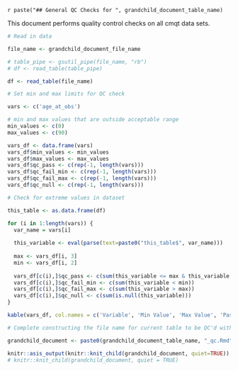 `r paste("## General QC Checks for ", grandchild_document_table_name)`

This document performs quality control checks on all cmqt data sets. 

```r
# Read in data

file_name <- grandchild_document_file_name

# table_pipe <- gsutil_pipe(file_name, "rb")
# df <- read_table(table_pipe)

df <- read_table(file_name)
```

```r
# Set min and max limits for QC check 

vars <- c('age_at_obs')

# min and max values that are outside acceptable range
min_values <- c(0)
max_values <- c(90)

vars_df <- data.frame(vars)
vars_df$min_values <- min_values
vars_df$max_values <- max_values
vars_df$qc_pass <- c(rep(-1, length(vars)))
vars_df$qc_fail_min <- c(rep(-1, length(vars)))
vars_df$qc_fail_max <- c(rep(-1, length(vars)))
vars_df$qc_null <- c(rep(-1, length(vars)))
```

```r
# Check for extreme values in dataset

this_table <- as.data.frame(df)

for (i in 1:length(vars)) {
  var_name = vars[i]
  
  this_variable <- eval(parse(text=paste0("this_table$", var_name)))
  
  max <- vars_df[i, 3]
  min <- vars_df[i, 2]
  
  vars_df[c(i),]$qc_pass <- c(sum(this_variable <= max & this_variable >= min))
  vars_df[c(i),]$qc_fail_min <- c(sum(this_variable < min))
  vars_df[c(i),]$qc_fail_max <- c(sum(this_variable > max))
  vars_df[c(i),]$qc_null <- c(sum(is.null(this_variable)))
}

kable(vars_df, col.names = c('Variable', 'Min Value', 'Max Value', 'Pass QC', 'Fail QC Min', 'Fail QC Max', 'Null Values'),  caption = "QC check for general variables")
```

```r
# Complete constructing the file name for current table to be QC'd with table-specific checks

grandchild_document <- paste0(grandchild_document_table_name, "_qc.Rmd") 
```

```r
knitr::asis_output(knitr::knit_child(grandchild_document, quiet=TRUE))
# knitr::knit_child(grandchild_document, quiet = TRUE)
```